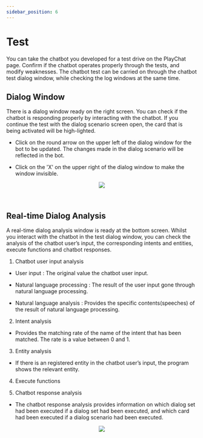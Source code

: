 ```yaml
---
sidebar_position: 6
---
```


# Test

You can take the chatbot you developed for a test drive on the PlayChat page. Confirm if the chatbot operates properly through the tests, and modify weaknesses. The chatbot test can be carried on through the chatbot test dialog window, while checking the log windows at the same time.

## Dialog Window

There is a dialog window ready on the right screen. You can check if the chatbot is responding properly by interacting with the chatbot. If you continue the test with the dialog scenario screen open, the card that is being activated will be high-lighted.

- Click on the round arrow on the upper left of the dialog window for the bot to be updated. The changes made in the dialog scenario will be reflected in the bot.

- Click on the 'X' on the upper right of the dialog window to make the window invisible.

<p align="center">
<img src="/img/aichat/test-console.png" />
</p>
<br/>

## Real-time Dialog Analysis

A real-time dialog analysis window is ready at the bottom screen. Whilst you interact with the chatbot in the test dialog window, you can check the analysis of the chatbot user’s input, the corresponding intents and entities, execute functions and chatbot responses.

1. Chatbot user input analysis
- User input : The original value the chatbot user input.

- Natural language processing : The result of the user input gone through natural language processing.

- Natural language analysis : Provides the specific contents(speeches) of the result of natural language processing.

2. Intent analysis

- Provides the matching rate of the name of the intent that has been matched. The rate is a value between 0 and 1.

3. Entity analysis

- If there is an registered entity in the chatbot user’s input, the program shows the relevant entity.

4. Execute functions

5. Chatbot response analysis

- The chatbot response analysis provides information on which dialog set had been executed if a dialog set had been executed, and which card had been executed if a dialog scenario had been executed.

<p align="center">
<img src="/img/aichat/test-analytics.png" />
</p>
<br/>
